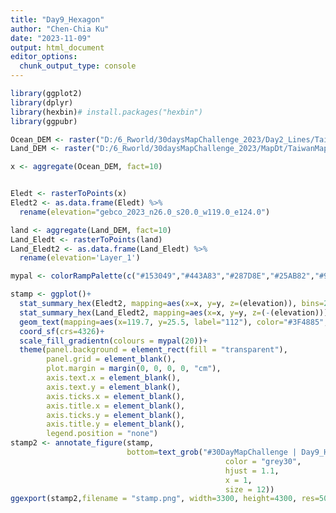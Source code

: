 ```yaml
---
title: "Day9_Hexagon"
author: "Chen-Chia Ku"
date: "2023-11-09"
output: html_document
editor_options: 
  chunk_output_type: console
---
```


```r
library(ggplot2)
library(dplyr)
library(hexbin)# install.packages("hexbin")
library(ggpubr)

```

```r
Ocean_DEM <- raster("D:/6_Rworld/30daysMapChallenge_2023/Day2_Lines/TaiwanOcean/gebco_2023_n26.0_s20.0_w119.0_e124.0.tif")
Land_DEM <- raster("D:/6_Rworld/30daysMapChallenge_2023/MapDt/TaiwanMapDEM/tif file/twdtm_asterV2_30m.tif")


```

```r
x <- aggregate(Ocean_DEM, fact=10)


Eledt <- rasterToPoints(x)
Eledt2 <- as.data.frame(Eledt) %>%
  rename(elevation="gebco_2023_n26.0_s20.0_w119.0_e124.0")

land <- aggregate(Land_DEM, fact=10)
Land_Eledt <- rasterToPoints(land)
Land_Eledt2 <- as.data.frame(Land_Eledt) %>%
  rename(elevation='Layer_1')
```

```r
mypal <- colorRampPalette(c("#153049","#443A83","#287D8E","#25AB82","#98CC48","#F0E51D","#f5ed67","#FAF6B3"))

stamp <- ggplot()+
  stat_summary_hex(Eledt2, mapping=aes(x=x, y=y, z=(elevation)), bins=20)+
  stat_summary_hex(Land_Eledt2, mapping=aes(x=x, y=y, z=(-(elevation))), bins=60)+
  geom_text(mapping=aes(x=119.7, y=25.5, label="112"), color="#3F4885", size=15)+
  coord_sf(crs=4326)+
  scale_fill_gradientn(colours = mypal(20))+
  theme(panel.background = element_rect(fill = "transparent"), 
        panel.grid = element_blank(), 
        plot.margin = margin(0, 0, 0, 0, "cm"),
        axis.text.x = element_blank(),
        axis.text.y = element_blank(),
        axis.ticks.x = element_blank(),
        axis.title.x = element_blank(),
        axis.ticks.y = element_blank(),
        axis.title.y = element_blank(), 
        legend.position = "none")
stamp2 <- annotate_figure(stamp, 
                          bottom=text_grob("#30DayMapChallenge | Day9_Hexagons | @jjakon11",
                                                color = "grey30", 
                                                hjust = 1.1, 
                                                x = 1,
                                                size = 12))
ggexport(stamp2,filename = "stamp.png", width=3300, height=4300, res=500)

  
```
